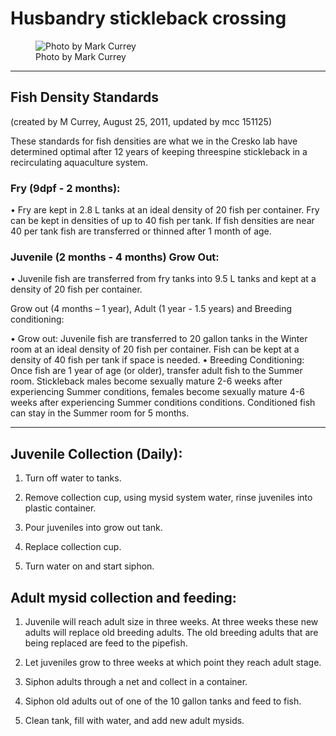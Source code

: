 # Husbandry stickleback crossing

![Photo by Mark Currey](images/double_head.jpg)

_____________



## Fish Density Standards
(created by M Currey, August 25, 2011, updated by mcc 151125)

These standards for fish densities are what we in the Cresko lab have determined optimal after 12 years of keeping threespine stickleback in a recirculating aquaculture system.

### Fry (9dpf - 2 months):

•	Fry are kept in 2.8 L tanks at an ideal density of 20 fish per container. Fry can be kept in densities of up to 40 fish per tank. If fish densities are near 40 per tank fish are transferred or thinned after 1 month of age. 

### Juvenile (2 months - 4 months) Grow Out:

•	Juvenile fish are transferred from fry tanks into 9.5 L tanks and kept at a density of 20 fish per container. 

Grow out (4 months – 1 year), Adult (1 year - 1.5 years) and Breeding conditioning:

•	Grow out: Juvenile fish are transferred to 20 gallon tanks in the Winter room at an ideal density of 20 fish per container. Fish can be kept at a density of 40 fish per tank if space is needed. 
•	Breeding Conditioning: Once fish are 1 year of age (or older), transfer adult fish to the Summer room. Stickleback males become sexually mature 2-6 weeks after experiencing Summer conditions, females become sexually mature 4-6 weeks after experiencing Summer conditions conditions. Conditioned fish can stay in the Summer room for 5 months. 


_____________

## Juvenile Collection (Daily):  

1.	Turn off water to tanks. 

2.	Remove collection cup, using mysid system water, rinse juveniles into plastic container. 

3.	Pour juveniles into grow out tank.

4.	Replace collection cup.

5.	Turn water on and start siphon. 

## Adult mysid collection and feeding: 

1.	Juvenile will reach adult size in three weeks. At three weeks these new adults will replace old breeding adults. The old breeding adults that are being replaced are feed to the pipefish. 

2.	Let juveniles grow to three weeks at which point they reach adult stage.

3.	Siphon adults through a net and collect in a container.

4.	Siphon old adults out of one of the 10 gallon tanks and feed to fish.

5.	Clean tank, fill with water, and add new adult mysids. 

